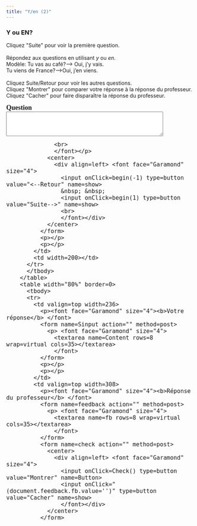 ```yaml
---
title: "Y/en (2)"
---
```

### Y ou EN?
Cliquez &quot;Suite&quot; pour voir la 
        premi&egrave;re question.<br><br />
Répondez aux questions en utilisant 
        *y* ou *en*. <br>
        Modèle: Tu vas au café?--> Oui, j'y vais. <br>
        Tu viens de France?-->Oui, j'en viens.<br /><br />
        Cliquez Suite/Retour pour voir les autres questions.<br>
        Cliquez &quot;Montrer&quot; pour comparer votre r&eacute;ponse &agrave; 
        la r&eacute;ponse du professeur.<br>
        Cliquez &quot;Cacher&quot; pour faire dispara&icirc;tre la r&eacute;ponse 
        du professeur.
   
 <form name=qbox action="" method=post>
                <p><font face="Garamond" size="4"><b>Question<br>
                  </b> 
                  <textarea name=q rows=4 wrap=virtual cols=50></textarea>
                  <br>
                  </font></p>
                <center>
                  <div align=left> <font face="Garamond" size="4"> 
                    <input onClick=begin(-1) type=button value="<--Retour" name=show>
                    &nbsp; &nbsp; 
                    <input onClick=begin(1) type=button value="Suite-->" name=show>
                    <br>
                    </font></div>
                </center>
              </form>
              <p></p>
              <p></p>
            </td>
            <td width=200></td>
          </tr>
          </tbody> 
        </table>
        <table width="80%" border=0>
          <tbody> 
          <tr> 
            <td valign=top width=236> 
              <p><font face="Garamond" size="4"><b>Votre réponse</b> </font>
              <form name=Sinput action="" method=post>
                <p> <font face="Garamond" size="4"> 
                  <textarea name=Content rows=8 wrap=virtual cols=35></textarea>
                  </font>
              </form>
              <p></p>
              <p></p>
            </td>
            <td valign=top width=308> 
              <p><font face="Garamond" size="4"><b>Réponse du professeur</b> </font>
              <form name=feedback action="" method=post>
                <p> <font face="Garamond" size="4"> 
                  <textarea name=fb rows=8 wrap=virtual cols=35></textarea>
                  </font>
              </form>
              <form name=check action="" method=post>
                <center>
                  <div align=left> <font face="Garamond" size="4"> 
                    <input onClick=Check() type=button value="Montrer" name=Button>
                    <input onClick="(document.feedback.fb.value='')" type=button value="Cacher" name=show>
                    </font></div>
                </center>
              </form>
<SCRIPT language=Javascript><!--//
//  This code is based on a script by Marmoe Soemarmo.  
//  Dan Beeby modified it and wrote the creation interface, JavaScripts, and Perl Scripts.
//  http://lang.swarthmore.edu/mellon -- dbeeby@haverford.edu.
//  Content by Alison Murray Levine, University of Virginia, alevine@virginia.edu.
//  You may borrow and modify these scripts, but please give credit where credit is due.
	var Question= new Array();
	var Answer= new Array();
//---------------------DATA--------------------

Question[1]="Tu vas à la plage?";Question[2]="Vous allez au supermarché?";Question[3]="Il ne va pas au cinéma?";Question[4]="Elles vont chez le coiffeur?";Question[5]="Vous venez de l'université, Monsieur?";Question[6]="Elle vient de Patagonie?";Question[7]="Tu ne viens pas du supermarché?";Question[8]="Tu ne vas pas au théâtre?";

Answer[1]="Oui, j'y vais. ";Answer[2]="Oui, nous y allons.";Answer[3]="Non, il n'y va pas.";Answer[4]="Oui, elles y vont.";Answer[5]="Oui, j'en viens.";Answer[6]="Oui, elle en vient.";Answer[7]="Non, je n'en viens pas.";Answer[8]="Non, je n'y vais pas.";

//-------------------END DATA-------------

var NextQ = 0;
var QN = 0;

function begin(QN){
NextQ = NextQ + QN
	if (Question[NextQ] == null) {
alert("Il n’y a plus de questions. Cliquez sur suite/retour pour revoir les questions.")
	}
	document.feedback.fb.value=""
	document.Sinput.Content.value=""
	document.qbox.q.value=Question[NextQ]
}

function Check(){
	if (document.Sinput.Content.value == ""){
        document.feedback.fb.value="Essayez de répondre à la question avant de voir la réponse du professeur."
        }
	else{
	document.feedback.fb.value=Answer[NextQ]
}
}
//--></SCRIPT>